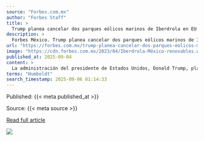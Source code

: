 ```yaml
---
source: "Forbes.com.mx"
author: "Forbes Staff"
title: >
  Trump planea cancelar dos parques eólicos marinos de Iberdrola en EU
description: >
  Forbes México. Trump planea cancelar dos parques eólicos marinos de Iberdrola en EU El Departamento de Justicia estaría preparándose para revocar los permisos otorgados por la Administración del expresidente Joe Biden a Avangrid, subsidiaria de la empresa e…
url: "https://forbes.com.mx/trump-planea-cancelar-dos-parques-eolicos-marinos-de-iberdrola-en-eu/"
image: "https://cdn.forbes.com.mx/2023/04/Iberdrola-México-renovables.webp"
published_at: 2025-09-04
content: >
  La administración del presidente de Estados Unidos, Donald Trump, planea cancelar dos parques eólicos marinos en Massachusetts, EU, de una filial de Iberdrola en el país, según el Departamento de Int… [+1959 chars]
terms: "Humboldt"
search_timestamp: 2025-09-06 01:14:33
---
```



Published: {{< meta published_at >}}


Source: {{< meta source >}}


[Read full article]({{< meta url >}}){target='_blank'}



![](`r rmarkdown::metadata$image[1]`)
